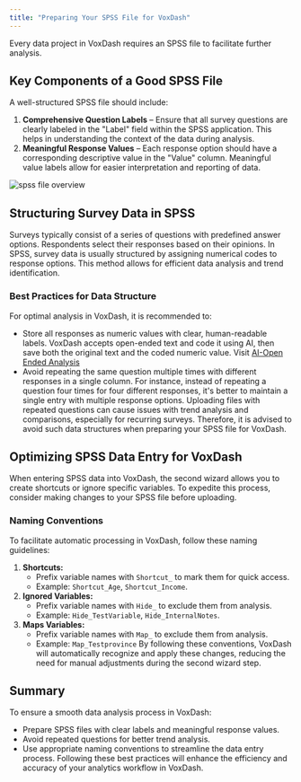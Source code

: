 ```yaml
---
title: "Preparing Your SPSS File for VoxDash" 
---
```

Every data project in VoxDash requires an SPSS file to facilitate further analysis.

## **Key Components of a Good SPSS File**

A well-structured SPSS file should include:

1. **Comprehensive Question Labels** – Ensure that all survey questions are clearly labeled in the "Label" field within the SPSS application. This helps in understanding the context of the data during analysis.  
2. **Meaningful Response Values** – Each response option should have a corresponding descriptive value in the "Value" column. Meaningful value labels allow for easier interpretation and reporting of data.
<Frame>
  <img src="/images/sav-file.png" alt="spss file overview" style={{ borderRadius: '0.5rem' }} />
</Frame>

## **Structuring Survey Data in SPSS**
Surveys typically consist of a series of questions with predefined answer options. Respondents select their responses based on their opinions. In SPSS, survey data is usually structured by assigning numerical codes to response options. This method allows for efficient data analysis and trend identification.

### **Best Practices for Data Structure**
For optimal analysis in VoxDash, it is recommended to:
* Store all responses as numeric values with clear, human-readable labels.
VoxDash accepts open-ended text and code it using AI, then save both the original text and the coded numeric value. Visit [AI-Open Ended Analysis](/AI-&-Analysis/AI-Open-Ended-Analysis)
* Avoid repeating the same question multiple times with different responses in a single column. For instance, instead of repeating a question four times for four different responses, it's better to maintain a single entry with multiple response options.
Uploading files with repeated questions can cause issues with trend analysis and comparisons, especially for recurring surveys. Therefore, it is advised to avoid such data structures when preparing your SPSS file for VoxDash.

## **Optimizing SPSS Data Entry for VoxDash**
When entering SPSS data into VoxDash, the second wizard allows you to create shortcuts or ignore specific variables. To expedite this process, consider making changes to your SPSS file before uploading.

### **Naming Conventions**
To facilitate automatic processing in VoxDash, follow these naming guidelines:
1. **Shortcuts:**  
   * Prefix variable names with `Shortcut_` to mark them for quick access.  
   * Example: `Shortcut_Age`, `Shortcut_Income`.  
2. **Ignored Variables:**  
   * Prefix variable names with `Hide_` to exclude them from analysis.  
   * Example: `Hide_TestVariable`, `Hide_InternalNotes`.
3. **Maps Variables:**  
   * Prefix variable names with `Map_` to exclude them from analysis.  
   * Example: `Map_Testprovince`
By following these conventions, VoxDash will automatically recognize and apply these changes, reducing the need for manual adjustments during the second wizard step.

## **Summary**
To ensure a smooth data analysis process in VoxDash:
* Prepare SPSS files with clear labels and meaningful response values.  
* Avoid repeated questions for better trend analysis.  
* Use appropriate naming conventions to streamline the data entry process.
Following these best practices will enhance the efficiency and accuracy of your analytics workflow in VoxDash.
